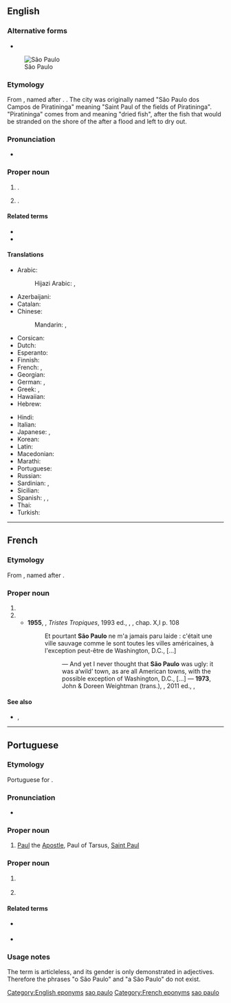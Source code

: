{{also|Sao Paulo}}
==English==
{{wikipedia}}

===Alternative forms===
* {{alter|en|Sao Paulo}}
[[File:Montagem SP.png|thumb|São Paulo]]

===Etymology===
From {{bor|en|pt|-}}, named after {{w|Saint Paul}}. {{doublet|en|Saint Paul}}. The city was originally named "São Paulo dos Campos de Piratininga" meaning "Saint Paul of the fields of Piratininga". "Piratininga" comes from {{der|en|tpw|pirá||fish}} and {{der|en|tpw|tininga||to dry}} meaning "dried fish", after the fish that would be stranded on the shore of the {{w|Tietê River}} after a flood and left to dry out.

===Pronunciation===
* {{IPA|en|/ˌsaʊ ˈpaʊ.loʊ/}}

===Proper noun===
{{en-proper noun|head=São Paulo}}

# {{place|en|state|r/Southeast Region|c/Brazil|capital=São Paulo}}.
# {{place|en|municipality/state capital|s/São Paulo|c/Brazil}}.

====Related terms====
* {{l|en|Paulistano}}
* {{l|en|Saint Paul}}

====Translations====
{{trans-top|city and state}}
* Arabic: {{t|ar|سَاو بَاوْلُو|m|tr=saw bāwlū}}
*: Hijazi Arabic: {{t|acw|سَاو پاوْلُو|f|tr=sāw pāwlu}}, {{t|acw|سَاو بَاوْلُو|f|tr=sāw bāwlu}}
* Azerbaijani: {{t|az|San Paulo}}
* Catalan: {{t|ca|São Paulo}}
* Chinese:
*: Mandarin: {{t+|cmn|聖保羅}}, {{t+|cmn|圣保罗|tr=Shèng-Bǎoluó}}
* Corsican: {{t|co|San Paulu}}
* Dutch: {{t+|nl|São Paulo}}
* Esperanto: {{t|eo|San-Paŭlo}}
* Finnish: {{t+|fi|São Paulo}}
* French: {{t+|fr|São Paulo|m}}, {{t+|fr|Saint-Paul|m}}
* Georgian: {{t|ka|სან-პაულუ}}
* German: {{t+|de|São Paulo}}, {{t|de|Sankt Paulus}}
* Greek: {{t|el|Σάο Πάολο|n}}, {{t|el|Σάο Πάουλο|n}}
* Hawaiian: {{t|haw|San Paulu}}
* Hebrew: {{t|he|סאו פאולו|?}}
{{trans-mid}}
* Hindi: {{t|hi|साओ पाउलो|?}}
* Italian: {{t+|it|San Paolo|f}}
* Japanese: {{t+|ja|サンパウロ|tr=Sanpauro}}, {{t|ja|サン・パウロ|tr=San Pauro}}
* Korean: {{t|ko|^상파울루}}
* Latin: {{t|la|Sanctus Paulus}}
* Macedonian: {{t|mk|Са́о Па́оло|?}}
* Marathi: {{t|mr|साओ पाउलो|n}}
* Portuguese: {{t+|pt|São Paulo}}
* Russian: {{t+|ru|Сан-Па́улу|m}}
* Sardinian: {{t|sc|Santu Paulu|m}}, {{t|sc|São Paulo|m}}
* Sicilian: {{t|scn|San Paulu}}
* Spanish: {{t+|es|San Pablo}}, {{t+|es|São Paulo}}, {{t+|es|Sao Paulo}}
* Thai: {{t|th|เซาเปาลู|tr=sao bpao loo}}
* Turkish: {{t|tr|São Paulo}}
{{trans-bottom}}

[[Category:English eponyms]]
[[Category:English terms spelled with Ã|sao paulo]]

----

==French==
{{wikipedia|lang=fr}}

===Etymology===
From {{bor|fr|pt|-}}, named after {{w|Saint Paul}}.

===Proper noun===
{{fr-proper noun|m|head=São Paulo}}

# {{place|fr|state|r/Southeast Region|c/Brazil|t1=São Paulo}}
# {{place|fr|municipality/state capital|s/São Paulo|c/Brazil|t1=São Paulo}}
#* '''1955''', {{w|Claude Lévi-Strauss}}, ''Tristes Tropiques'', 1993 ed., {{w|Plon (publisher)|Plon}}, {{ISBN|978-2-259-00359-9}}, chap. X,I p. 108
#*: Et pourtant '''São Paulo''' ne m'a jamais paru laide : c'était une ville sauvage comme le sont toutes les villes américaines, à l'exception peut-être de Washington, D.C., [...]
#*:: — And yet I never thought that '''São Paulo''' was ugly: it was a‘wild’ town, as are all American towns, with the possible exception of Washington, D.C., [...] — '''1973''', John & Doreen Weightman (trans.), ''{{w|Tristes Tropiques}}'', 2011 ed., {{w|Penguin Books}}, {{ISBN|978-0-14-197073-8}}

====See also====
* {{l|fr|pauliste}}, {{l|fr|Pauliste}}

[[Category:French eponyms]]
[[Category:French terms spelled with Ã|sao paulo]]

----

==Portuguese==

===Etymology===
Portuguese for {{w|Saint Paul}}.

===Pronunciation===
{{pt-IPA}}
* {{audio|pt|Pt-br São Paulo.ogg|Audio (BR)}}

===Proper noun===
{{pt-proper noun|m|head=[[São]] [[Paulo]]}}

# {{senseid|pt|Paul the apostle}} [[Paul]] the [[Apostle]], Paul of Tarsus, [[Saint Paul]]

===Proper noun===
{{pt-proper noun|f|head=[[São]] [[Paulo]]}}
# {{senseid|pt|city in Brazil}} {{place|pt|municipality/state capital|s/São Paulo|c/Brazil|t1=São Paulo}}
#: {{syn|pt|Sampa}} {{gloss|nickname}}
# {{senseid|pt|state of Brazil}} {{place|pt|state|r/Southeast Region|c/Brazil|t1=São Paulo}}
#: {{syn|pt|SP}} {{gloss|abbreviation}}

====Related terms====
* {{l|pt|paulistano}} {{gloss|demonym of city}}
* {{l|pt|paulista}} {{gloss|[[demonym]] of state}}

===Usage notes===
The term is articleless, and its gender is only demonstrated in adjectives. Therefore the phrases "o São Paulo" and "a São Paulo" do not exist.